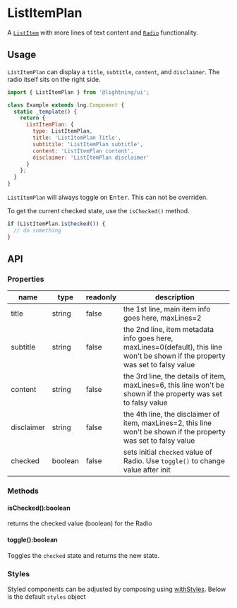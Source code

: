 
# ListItemPlan

A [`ListItem`](?path=/docs/listitem--basic) with more lines of text content and [`Radio`](?path=/docs/toggle--basic) functionality.

## Usage

`ListItemPlan` can display a `title`, `subtitle`, `content`, and `disclaimer`. The radio itself sits on the right side.

```js
import { ListItemPlan } from '@lightning/ui';

class Example extends lng.Component {
  static _template() {
    return {
      ListItemPlan: {
        type: ListItemPlan,
        title: 'ListItemPlan Title',
        subtitile: 'ListItemPlan subtitle',
        content: 'ListItemPlan content',
        disclaimer: 'ListItemPlan disclaimer'
      }
    };
  }
}
```

<Canvas>
  <Story id="patterns-listitemplan--basic" />
</Canvas>

`ListItemPlan` will always toggle on <kbd>Enter</kbd>. This can not be overriden.

To get the current checked state, use the `isChecked()` method.

```js
if (ListItemPlan.isChecked()) {
  // do something
}
```

## API

### Properties

| name           | type                                         | readonly | description                                                                      |
| -------------- | -------------------------------------------- | -------- | -------------------------------------------------------------------------------- |
| title          | string                                       | false    | the 1st line, main item info goes here, maxLines=2                                           |
| subtitle       | string                                       | false    | the 2nd line, item metadata info goes here, maxLines=0(default), this line won't be shown if the property was set to falsy value |
| content        | string                                       | false    | the 3rd line, the details of item, maxLines=6, this line won't be shown if the property was set to falsy value |
| disclaimer     | string                                       | false    | the 4th line, the disclaimer of item, maxLines=2, this line won't be shown if the property was set to falsy value |
| checked        | boolean                                      | false    | sets initial `checked` value of Radio. Use `toggle()` to change value after init |


### Methods

#### isChecked():boolean

returns the checked value (boolean) for the Radio

#### toggle():boolean

Toggles the `checked` state and returns the new state.

### Styles

Styled components can be adjusted by composing using [withStyles](?path=/docs/mixins-withstyles--basic). Below is the default `styles` object

<Theme theme={ListItemPlan.styles} />
